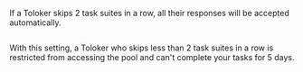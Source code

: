 <Image width="700px" withBackground imageId="1675426785754" alt="" />

If a Toloker skips 2 task suites in a row, all their responses will be accepted automatically.

<Image width="700px" withBackground imageId="1675426787905" alt="" />

With this setting, a Toloker who skips less than 2 task suites in a row is restricted from accessing the pool and can't complete your tasks for 5 days.

